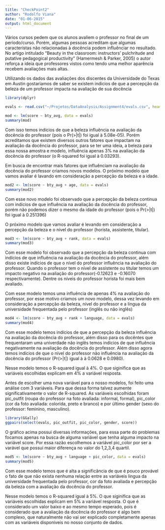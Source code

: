 ```yaml
---
title: "CheckPoint2"
author: "Rodolfo Viana"
date: "01-06-2015"
output: html_document
---
```


Vários cursos pedem que os alunos avaliem o professor no final de um período/curso. Porém, algumas pessoas acreditam que algumas característas não relacionadas à docência podem influênciar no resultado. No artigo intitulado “Beauty in the classroom: instructors’ pulchritude and putative pedagogical productivity” (Hamermesh & Parker, 2005) o autor reforça a ideia que professores vistos como tendo uma melhor aparência recebem avaliações mais altas. 

Utilizando os dados das avaliações dos discentes da Universidade do Texas em Austin gostariamos de saber se existem indícios de que a percepção da beleza de um professor impacta na avaliação de sua docência


```r
library(dplyr)

evals <- read.csv("~/Projetos/DataAnalysis/Assignment4/evals.csv", head=TRUE)

mod <- lm(score ~ bty_avg, data = evals)
summary(mod)
```

Com isso temos indícios de que a beleza influência na avaliação da docência do professor (pois o Pr(>|t|) foi igual à 5.08e-05). Porém acreditamos que existem diversos outros fatores que impactam na avaliação da docência do professor, para se ter uma ideia, a beleza para essa nossa amostra e modelo, influência apenas 3% na avaliação da docência do professor (o R-squared foi igual à 0.03293). 

Em busca de encontrar mais fatores que influênciam na avaliação da docência do professor criamos novos modelos. O próximo modelo que vamos avaliar é lavando em consideração a percepção da beleza e a idade.

```r
mod2 <- lm(score ~ bty_avg + age, data = evals)
summary(mod2)
```

Com esse novo modelo foi observado que a percepção da beleza continua com indícios de que influência na avaliação da docência do professor, porém não podemos dizer o mesmo da idade do professor (pois o Pr(>|t|) foi igual à 0.251396)

O próximo modelo que vamos avaliar é levando em consideração a percepção da beleza e o nível do professor (horista, assistente, titular).

```r
mod3 <- lm(score ~ bty_avg + rank, data = evals)
summary(mod3)
```

Com esse modelo foi observado que a percepção da beleza continua com indícios de que influência na avaliação da docência do professor, além disso existe indícios de que o nível do professor influência na avaliação do professor. Quando o professor tem o nível de assistente ou titular temos um impacto negativo na avaliação do professor(-0.12623 e -0.16070 respectivamente). Dentre os níveis do professor horista foi mais bem avaliado. 

Com esse modelo temos uma influência de apenas 4% na avaliação do professor, por esse motivo criamos um novo modelo, dessa vez levando em consideração a percepção da beleza, nível do professor e a lingua da universidade frequentada pelo professor (inglês ou não inglês)

```r
mod4 <- lm(score ~ bty_avg + rank + language, data = evals)
summary(mod4)
```

Com esse modelo temos indícios de que a percepção da beleza influência na avaliação da docência do professor, além disso para os docêntes que frequentaram uma univerdade não inglês temos indícios de que influência negativamente na avaliação da docência do professor. Além disso agora temos indícios de que o nível do professor não influência na avaliação da docência do professor (Pr(>|t|) igual à à 0.0628 e 0.0980). 

Nesse modelo temos o R-squared igual à 4%. O que siginifica que as variáveis escolhidas explicam em 4% a variável resposta. 

Antes de escolher uma nova variável para o nosso modelos, foi feito uma análise com 3 variáveis. Para que dessa forma talvez aumente significativamente o valor de R-squared. As variáveis escolhidas foram pic_outfit (roupa do professor na foto avaliada: informal, formal), pic_color (cor da foto avaliada: colorida, preto e branco) e por último gender (sexo do professor: feminino, masculino).


```r
library(GGally)
ggpairs(select(evals, pic_outfit, pic_color, gender, score))
```

O gráfico acima possui diversas informações, para essa parte do problemas focamos apenas na busca de alguma variável que tenha alguma impacto na variável score. Por essa razão escolhemos a variável pic_color por ser a varável que possui maior diferença no valor do 1,2,3,4 quartil.

```r
mod5 <- lm(score ~ bty_avg + language + pic_color, data = evals)
summary(mod5)
```

Com esse modelo temos que é alta a significância de que é pouco provável o fato de que não exista nenhuma relação entre as variáveis lingua da universidade frequentada pelo professor, cor da foto avaliada e percepção da beleza com a avaliação da docência do professor.

Nesse modelo temos o R-squared igual à 5%. O que siginifica que as variáveis escolhidas explicam em 5% a variável resposta. O que é considerado um valor baixo e ao mesmo tempo esperado, pois é considerado que a avaliação da docência do professor é algo bem complexo, que naturalmente não vai ser explicado completamente apenas com as variáveis disponíveis no nosso conjunto de dados. 

